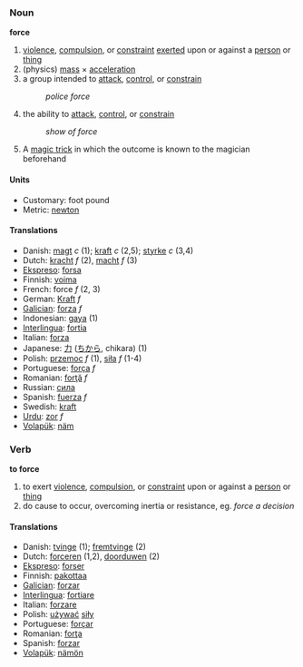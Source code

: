 ===Noun===
'''force'''

# [[violence]], [[compulsion]], or [[constraint]] [[exerted]] upon or against a [[person]] or [[thing]]
# (physics) [[mass]] &times; [[acceleration]]
# a group intended to [[attack]], [[control]], or [[constrain]]
#: ''police force''
# the ability to [[attack]], [[control]], or [[constrain]]
#: ''show of force''
# A [[magic trick]] in which the outcome is known to the magician beforehand

====Units====

*Customary: foot pound
*Metric: [[newton]]

==== Translations ====
*Danish: [[magt]] ''c'' (1); [[kraft]] ''c'' (2,5); [[styrke]] ''c'' (3,4)
*Dutch: [[kracht]] ''f'' (2), [[macht]] ''f'' (3)
*[[Ekspreso]]: [[forsa]]
*Finnish: [[voima]]
*French: force ''f'' (2, 3)
*German: [[Kraft]] ''f''
*[[Galician]]: [[forza]] ''f''
*Indonesian: [[gaya]] (1)
*[[Interlingua]]: [[fortia]]
*Italian: [[forza]] 
*Japanese: [[力]] ([[ちから]], chikara) (1)
*Polish: [[przemoc]] ''f'' (1), [[siła]] ''f'' (1-4)
*Portuguese: [[força]] ''f''
*Romanian: [[forţă]] ''f''
*Russian: [[сила]]
*Spanish: [[fuerza]] ''f''
*Swedish: [[kraft]]
*[[Urdu]]: [[zor]] ''f''
*[[Volapük]]: [[näm]]

===Verb===
'''to force'''

# to exert [[violence]], [[compulsion]], or [[constraint]] upon or against a [[person]] or [[thing]]
# do cause to occur, overcoming inertia or resistance, eg. ''force a decision''

==== Translations ====
*Danish: [[tvinge]] (1); [[fremtvinge]] (2)
*Dutch: [[forceren]] (1,2), [[doorduwen]] (2)
*[[Ekspreso]]: [[forser]]
*Finnish: [[pakottaa]]
*[[Galician]]: [[forzar]]
*[[Interlingua]]: [[fortiare]]
*Italian: [[forzare]] 
*Polish: [[używać]] [[siły]]
*Portuguese: [[forçar]]
*Romanian: [[forţa]]
*Spanish: [[forzar]]
*[[Volapük]]: [[nämön]]